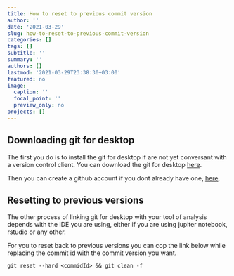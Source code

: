 ```yaml
---
title: How to reset to previous commit version
author: ''
date: '2021-03-29'
slug: how-to-reset-to-previous-commit-version
categories: []
tags: []
subtitle: ''
summary: ''
authors: []
lastmod: '2021-03-29T23:38:30+03:00'
featured: no
image:
  caption: ''
  focal_point: ''
  preview_only: no
projects: []
---
```


## Downloading git for desktop

The first you do is to install the git for desktop if are not yet conversant with a version control client. You can download the git for desktop [here](https://git-scm.com/downloads).

Then you can create a github account if you dont already have one, [here](https://github.com/). 

## Resetting to previous versions

The other process of linking git for desktop with your tool of analysis depends with the IDE you are using, either if you are using jupiter notebook, rstudio or any other.

For you to reset back to previous versions you can cop the link below while replacing the commit id with the commit version you want.

```
git reset --hard <commidId> && git clean -f
```
